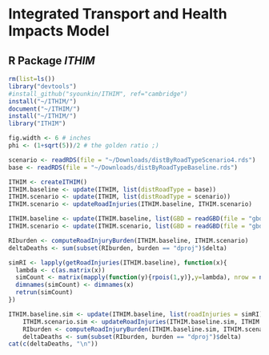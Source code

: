 # Integrated Transport and Health Impacts Model

## R Package _ITHIM_
<!-- This document will eventually serve as a compendium to the R package
_ITHIM_.  It will describe how to use the package to implement the
ITHIM model, as well as a detailed description of the model itself.

As a working document it will serve as a place for SGY to post
results, questions, interpreations, notes, etc.-->

```r
rm(list=ls())
library("devtools")
#install_github("syounkin/ITHIM", ref="cambridge")
install("~/ITHIM/")
document("~/ITHIM/")
install("~/ITHIM/")
library("ITHIM")
```

```r
fig.width <- 6 # inches
phi <- (1+sqrt(5))/2 # the golden ratio ;)
```

```r
scenario <- readRDS(file = "~/Downloads/distByRoadTypeScenario4.rds")
base <- readRDS(file = "~/Downloads/distByRoadTypeBaseline.rds")

ITHIM <- createITHIM()
ITHIM.baseline <- update(ITHIM, list(distRoadType = base))
ITHIM.scenario <- update(ITHIM, list(distRoadType = scenario))
ITHIM.scenario <- updateRoadInjuries(ITHIM.baseline, ITHIM.scenario)
```


```r
ITHIM.baseline <- update(ITHIM.baseline, list(GBD = readGBD(file = "gbdEngland.csv")))
ITHIM.scenario <- update(ITHIM.scenario, list(GBD = readGBD(file = "gbdEngland.csv")))
```

```r
RIburden <- computeRoadInjuryBurden(ITHIM.baseline, ITHIM.scenario)
deltaDeaths <- sum(subset(RIburden, burden == "dproj")$delta)
```

```r
simRI <- lapply(getRoadInjuries(ITHIM.baseline), function(x){
  lambda <- c(as.matrix(x))
  simCount <- matrix(mapply(function(y){rpois(1,y)},y=lambda), nrow = nrow(x), ncol = ncol(x))
  dimnames(simCount) <- dimnames(x)
  retrun(simCount)
})

ITHIM.baseline.sim <- update(ITHIM.baseline, list(roadInjuries = simRI))
    ITHIM.scenario.sim <- updateRoadInjuries(ITHIM.baseline.sim, ITHIM.scenario)
    RIburden <- computeRoadInjuryBurden(ITHIM.baseline.sim, ITHIM.scenario.sim)
    deltaDeaths <- sum(subset(RIburden, burden == "dproj")$delta)
cat(c(deltaDeaths, "\n"))
```
